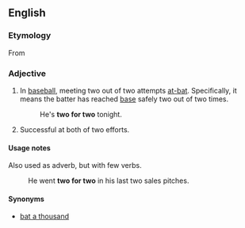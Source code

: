 ==English==

===Etymology===
From {{i|baseball}}

===Adjective===
{{en-adj|pos=[[two]] [[for]] [[two]]|-}}

# {{idiom|baseball}} In [[baseball]], meeting two out of two attempts [[at-bat]]. Specifically, it means the batter has reached [[base]] safely two out of two times.
#: He's '''two for two''' tonight.
# Successful at both of two efforts.

====Usage notes====
Also used as adverb, but with few verbs.
: He went '''two for two''' in his last two sales pitches.

====Synonyms====
*[[bat a thousand]]
